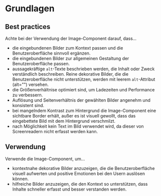 # Grundlagen

## Best practices

Achte bei der Verwendung der Image-Component darauf, dass...

- die eingebundenen Bilder zum Kontext passen und die Benutzeroberfläche sinnvoll ergänzen.
- die eingebundenen Bilder zur allgemeinen Gestaltung der Benutzeroberfläche passen.
- aussagekräftige `alt`-Texte beschrieben werden, die Inhalt oder Zweck verständlich beschreiben. Reine dekorative Bilder, die die Benutzeroberfläche nicht unterstützen, werden mit leerem `alt`-Attribut (alt="") versehen.
- die Größenverhältnise optimiert sind, um Ladezeiten und Performance zu verbessern.
- Auflösung und Seitenverhältnis der gewählten Bilder angenehm und konsistent sind.
- bei mangelndem Kontrast zum Hintergrund die Image-Component eine sichtbare Border erhält, außer es ist visuell gewollt, dass das eingebettete Bild mit dem Hintergrund verschmilzt.
- nach Möglichkeit kein Text im Bild verwendet wird, da dieser von Screenreadern nicht erfasst werden kann.

## Verwendung

Verwende die Image-Component, um...

- kontextnahe dekorative Bilder anzuzeigen, die die Benutzeroberfläche visuell aufwerten und positive Emotionen bei den Usern auslösen können.
- hilfreiche Bilder anzuzeigen, die den Kontext so unterstützen, dass Inhalte schneller erfasst und besser verstanden werden.
